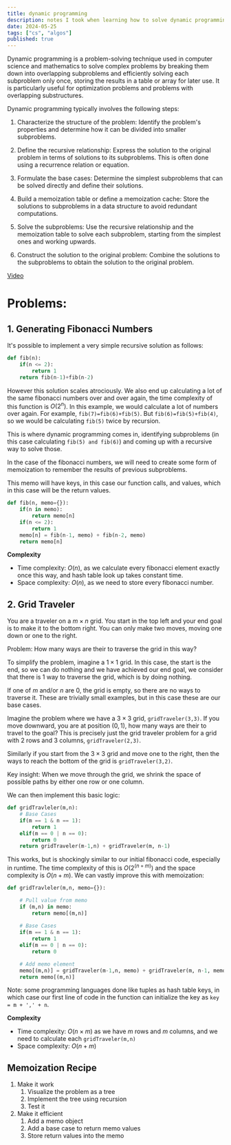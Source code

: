 ```yaml
---
title: dynamic programming
description: notes I took when learning how to solve dynamic programming problems
date: 2024-05-25
tags: ["cs", "algos"]
published: true
---
```

Dynamic programming is a problem-solving technique used in computer science and mathematics to solve complex problems by breaking them down into overlapping subproblems and efficiently solving each subproblem only once, storing the results in a table or array for later use. It is particularly useful for optimization problems and problems with overlapping substructures.

Dynamic programming typically involves the following steps:

1. Characterize the structure of the problem: Identify the problem's properties and determine how it can be divided into smaller subproblems.
    
2. Define the recursive relationship: Express the solution to the original problem in terms of solutions to its subproblems. This is often done using a recurrence relation or equation.
    
3. Formulate the base cases: Determine the simplest subproblems that can be solved directly and define their solutions.
    
4. Build a memoization table or define a memoization cache: Store the solutions to subproblems in a data structure to avoid redundant computations.
    
5. Solve the subproblems: Use the recursive relationship and the memoization table to solve each subproblem, starting from the simplest ones and working upwards.
    
6. Construct the solution to the original problem: Combine the solutions to the subproblems to obtain the solution to the original problem.

[Video](https://www.youtube.com/watch?v=oBt53YbR9Kk&t=471s)

# Problems:

## 1. Generating Fibonacci Numbers

It's possible to implement a very simple recursive solution as follows:

```python
def fib(n):
	if(n <= 2):
		return 1
	return fib(n-1)+fib(n-2)
```

However this solution scales atrociously. We also end up calculating a lot of the same fibonacci numbers over and over again, the time complexity of this function is $O(2^n)$. 
In this example, we would calculate a lot of numbers over again. For example, `fib(7)=fib(6)+fib(5)`. But `fib(6)=fib(5)+fib(4)`, so we would be calculating `fib(5)` twice by recursion.

This is where dynamic programming comes in, identifying subproblems (in this case calculating `fib(5) and fib(6)`) and coming up with a recursive way to solve those.

In the case of the fibonacci numbers, we will need to create some form of memoization to remember the results of previous subproblems. 

This memo will have keys, in this case our function calls, and values, which in this case will be the return values.

```python
def fib(n, memo={}):
	if(n in memo):
		return memo[n]
	if(n <= 2):
		return 1
	memo[n] = fib(n-1, memo) + fib(n-2, memo)
	return memo[n]
```

**Complexity**
- Time complexity: $O(n)$, as we calculate every fibonacci element exactly once this way, and hash table look up takes constant time. 
- Space complexity: $O(n)$, as we need to store every fibonacci number.
## 2. Grid Traveler

You are a traveler on a $m \times n$ grid. You start in the top left and your end goal is to make it to the bottom right. You can only make two moves, moving one down or one to the right.

Problem: How many ways are their to traverse the grid in this way?

To simplify the problem, imagine a $1 \times 1$ grid. In this case, the start is the end, so we can do nothing and we have achieved our end goal, we consider that there is 1 way to traverse the grid, which is by doing nothing.

If one of $m$ and/or $n$ are 0, the grid is empty, so there are no ways to traverse it. These are trivially small examples, but in this case these are our base cases.

Imagine the problem where we have a $3 \times 3$ grid, `gridTraveler(3,3)`. If you move downward, you are at position $(0,1)$, how many ways are their to travel to the goal? This is precisely just the grid traveler problem for a grid with 2 rows and 3 columns, `gridTraveler(2,3)`.

Similarly if you start from the $3 \times 3$ grid and move one to the right, then the ways to reach the bottom of the grid is `gridTraveler(3,2)`.

Key insight: When we move through the grid, we shrink the space of possible paths by either one row or one column.

We can then implement this basic logic:

```python
def gridTravleler(m,n):
	# Base Cases
	if(m == 1 & n == 1):
		return 1
	elif(m == 0 | n == 0):
		return 0
	return gridTraveler(m-1,n) + gridTraveler(m, n-1)
```

This works, but is shockingly similar to our initial fibonacci code, especially in runtime. The time complexity of this is $O(2^(n+m))$ and the space complexity is $O(n+m)$. We can vastly improve this with memoization:

```python
def gridTravleler(m,n, memo={}):

	# Pull value from memo
	if (m,n) in memo:
		return memo[(m,n)]
		
	# Base Cases
	if(m == 1 & n == 1):
		return 1
	elif(m == 0 | n == 0):
		return 0

	# Add memo element
	memo[(m,n)] = gridTraveler(m-1,n, memo) + gridTraveler(m, n-1, memo)
	return memo[(m,n)]
```

Note: some programming languages done like tuples as hash table keys, in which case our first line of code in the function can initialize the key as `key = m + ',' + n`.

**Complexity**
- Time complexity: $O(n \times m)$ as we have $m$ rows and $m$ columns, and we need to calculate each `gridTraveler(m,n)`
- Space complexity: $O(n + m)$

## Memoization Recipe

1. Make it work
	1. Visualize the problem as a tree
	2. Implement the tree using recursion
	3. Test it
2. Make it efficient
	1. Add a memo object
	2. Add a base case to return memo values
	3. Store return values into the memo

